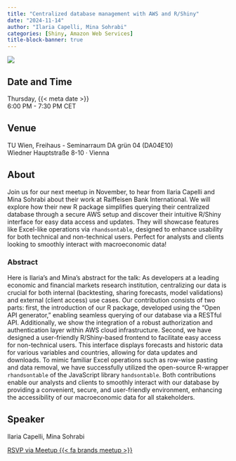```yaml
---
title: "Centralized database management with AWS and R/Shiny"
date: "2024-11-14"
author: "Ilaria Capelli, Mina Sohrabi"
categories: [Shiny, Amazon Web Services]
title-block-banner: true
---
```


![](202411.avif){fig-alt="Flyer for the R-Ladies Vienna November 2024 event. All information described is available in the main text below."}

## Date and Time

Thursday, {{< meta date >}}  
6:00 PM - 7:30 PM CET

## Venue

TU Wien, Freihaus - Seminarraum DA grün 04 (DA04E10)  
Wiedner Hauptstraße 8-10 · Vienna

## About

Join us for our next meetup in November, to hear from Ilaria Capelli and Mina Sohrabi about their work at Raiffeisen Bank International. We will explore how their new R package simplifies querying their centralized database through a secure AWS setup and discover their intuitive R/Shiny interface for easy data access and updates. They will showcase features like Excel-like operations via `rhandsontable`, designed to enhance usability for both technical and non-technical users. Perfect for analysts and clients looking to smoothly interact with macroeconomic data!

### Abstract

Here is Ilaria's and Mina's abstract for the talk: As developers at a leading economic and financial markets research institution, centralizing our data is crucial for both internal (backtesting, sharing forecasts, model validations) and external (client access) use cases. Our contribution consists of two parts: first, the introduction of our R package, developed using the “Open API generator,” enabling seamless querying of our database via a RESTful API. Additionally, we show the integration of a robust authorization and authentication layer within AWS cloud infrastructure. Second, we have designed a user-friendly R/Shiny-based frontend to facilitate easy access for non-technical users. This interface displays forecasts and historic data for various variables and countries, allowing for data updates and downloads. To mimic familiar Excel operations such as row-wise pasting and data removal, we have successfully utilized the open-source R-wrapper `rhandsontable` of the JavaScript library `handsontable`. Both contributions enable our analysts and clients to smoothly interact with our database by providing a convenient, secure, and user-friendly environment, enhancing the accessibility of our macroeconomic data for all stakeholders.

## Speaker

Ilaria Capelli, Mina Sohrabi

[RSVP via Meetup {{< fa brands meetup >}}](https://www.meetup.com/rladies-vienna/events/304307098){.btn .btn-outline-primary .rsvp}
